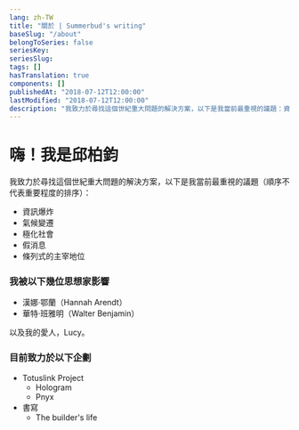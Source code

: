 ```yaml
---
lang: zh-TW
title: "關於 | Summerbud's writing"
baseSlug: "/about"
belongToSeries: false
seriesKey:
seriesSlug:
tags: []
hasTranslation: true
components: []
publishedAt: "2018-07-12T12:00:00"
lastModified: "2018-07-12T12:00:00"
description: "我致力於尋找這個世紀重大問題的解決方案，以下是我當前最重視的議題：資訊爆炸、氣候變遷、極化社會、假消息、條列式的主宰地位"
---
```


# 嗨！我是邱柏鈞

我致力於尋找這個世紀重大問題的解決方案，以下是我當前最重視的議題（順序不代表重要程度的排序）：

- 資訊爆炸
- 氣候變遷
- 極化社會
- 假消息
- 條列式的主宰地位

### 我被以下幾位思想家影響

- 漢娜·鄂蘭（Hannah Arendt）
- 華特·班雅明（Walter Benjamin）

以及我的愛人，Lucy。

### 目前致力於以下企劃

- Totuslink Project
  - Hologram
  - Pnyx
- 書寫
  - The builder's life
